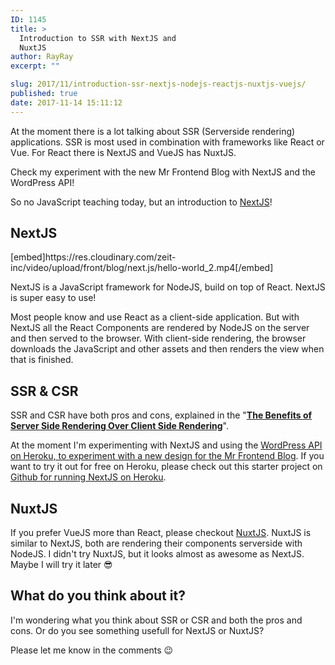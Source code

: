 ```yaml
---
ID: 1145
title: >
  Introduction to SSR with NextJS and
  NuxtJS
author: RayRay
excerpt: ""

slug: 2017/11/introduction-ssr-nextjs-nodejs-reactjs-nuxtjs-vuejs/
published: true
date: 2017-11-14 15:11:12
---
```

At the moment there is a lot talking about SSR (Serverside rendering) applications. SSR is most used in combination with frameworks like React or Vue. For React there is NextJS and VueJS has NuxtJS.

Check my experiment with the new Mr Frontend Blog with NextJS and the WordPress API!

<Youtube url="https://youtu.be/7N6PaO7UnvA" />

So no JavaScript teaching today, but an introduction to <a href="https://zeit.co/blog/next2" target="_blank" rel="noopener">NextJS</a>!
<h2>NextJS</h2>
[embed]https://res.cloudinary.com/zeit-inc/video/upload/front/blog/next.js/hello-world_2.mp4[/embed]

NextJS is a JavaScript framework for NodeJS, build on top of React. NextJS is super easy to use!

Most people know and use React as a client-side application. But with NextJS all the React Components are rendered by NodeJS on the server and then served to the browser. With client-side rendering, the browser downloads the JavaScript and other assets and then renders the view when that is finished.
<h2>SSR &amp; CSR</h2>
SSR and CSR have both pros and cons, explained in the "<a href="https://medium.com/walmartlabs/the-benefits-of-server-side-rendering-over-client-side-rendering-5d07ff2cefe8" target="_blank" rel="noopener"><strong>The Benefits of Server Side Rendering Over Client Side Rendering</strong></a>".

At the moment I'm experimenting with NextJS and using the <a href="http://nextblog.herokuapp.com" target="_blank" rel="noopener">WordPress API on Heroku, to experiment with a new design for the Mr Frontend Blog</a>. If you want to try it out for free on Heroku, please check out this starter project on <a href="https://github.com/mars/heroku-nextjs" target="_blank" rel="noopener">Github for running NextJS on Heroku</a>.
<h2>NuxtJS</h2>
If you prefer VueJS more than React, please checkout <a href="https://nuxtjs.org" target="_blank" rel="noopener">NuxtJS</a>. NuxtJS is similar to NextJS, both are rendering their components serverside with NodeJS. I didn't try NuxtJS, but it looks almost as awesome as NextJS. Maybe I will try it later &#x1f60e;
<h2>What do you think about it?</h2>
I'm wondering what you think about SSR or CSR and both the pros and cons. Or do you see something usefull for NextJS or NuxtJS?

Please let me know in the comments 😉